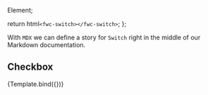 Element;

<Meta title="Basic/switch" />

  return html`<fwc-switch></fwc-switch>`;
};

With `MDX` we can define a story for `Switch` right in the middle of our
Markdown documentation.

## Checkbox

<Canvas>
  <Story name="default" args={{}}>
    {Template.bind({})}
  </Story>
</Canvas>
